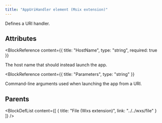 ```yaml
---
title: "AppUriHandler element (Msix extension)"
---
```



Defines a URI handler.


## Attributes

<BlockWrapper>

  <BlockReference
    content={{
      title: "HostName",
      type: "string",
      required: true
    }}
  >
  The host name that should instead launch the app.
  </BlockReference>

  <BlockReference
    content={{
      title: "Parameters",
      type: "string"
    }}
  >
  Command-line arguments used when launching the app from a URI.
  </BlockReference>

</BlockWrapper>


## Parents

<BlockDefList content={[
    {
      title: "File (Wxs extension)",
      link: "../../wxs/file"
    }
  ]}
/>